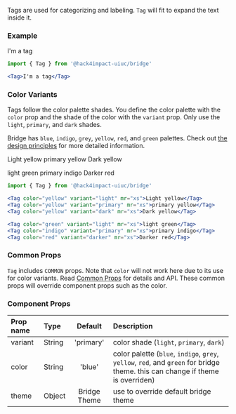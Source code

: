 


Tags are used for categorizing and labeling. `Tag` will fit to expand the text inside it.

### Example

<Tag>I'm a tag</Tag>

```jsx
import { Tag } from '@hack4impact-uiuc/bridge'

<Tag>I'm a tag</Tag>
```

### Color Variants
Tags follow the color palette shades. You define the color palette with the `color` prop and the shade of the color with the `variant` prop. Only use the `light`, `primary`, and `dark` shades.


Bridge has `blue`, `indigo`, `grey`, `yellow`, `red`, and `green` palettes. Check out [the design principles](/design/colors) for more detailed information.

<CodeExampleBox>
<Tag color="yellow" variant="light" mr="xs">Light yellow</Tag> 
<Tag color="yellow" variant="primary" mr="xs">primary yellow</Tag>
<Tag color="yellow" variant="dark" mr="xs">Dark yellow</Tag> 

<Tag color="green" variant="light" mr="xs">light green</Tag> 
<Tag color="indigo" variant="primary" mr="xs">primary indigo</Tag> 
<Tag color="red" variant="darker" mr="xs">Darker red</Tag>
</CodeExampleBox>

```jsx
import { Tag } from '@hack4impact-uiuc/bridge'

<Tag color="yellow" variant="light" mr="xs">Light yellow</Tag> 
<Tag color="yellow" variant="primary" mr="xs">primary yellow</Tag>
<Tag color="yellow" variant="dark" mr="xs">Dark yellow</Tag> 

<Tag color="green" variant="light" mr="xs">light green</Tag> 
<Tag color="indigo" variant="primary" mr="xs">primary indigo</Tag> 
<Tag color="red" variant="darker" mr="xs">Darker red</Tag>
```

### Common Props
`Tag` includes `COMMON` props. Note that `color` will not work here due to its use for color variants. Read [Common Props](/components/common-props) for details and API. These common props will override component props such as the color.


### Component Props

| Prop name | Type | Default | Description |
| :- | :- | :-: | :- |
| variant | String | 'primary' | color shade (`light`, `primary`, `dark`) |
| color | String | 'blue' | color palette (`blue`, `indigo`, `grey`, `yellow`, `red`, and `green` for bridge theme. this can change if theme is overriden) |
| theme | Object | Bridge Theme | use to override default bridge theme|
